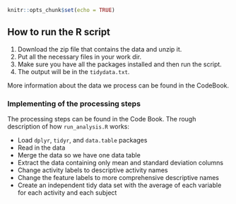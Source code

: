 <!-- # --- -->
<!-- # title: "README" -->
<!-- # author: "Alex Ivanova" -->
<!-- # date: "5/18/2020" -->
<!-- # output: html_document -->
<!-- # --- -->

```r
knitr::opts_chunk$set(echo = TRUE)
```

## How to run the R script

1. Download the zip file that contains the data and unzip it.
2. Put all the necessary files in your work dir.
3. Make sure you have all the packages installed and then run the script.
4. The output will be in the `tidydata.txt`.

More information about the data we process can be found in the CodeBook.

### Implementing of the processing steps

The processing steps can be found in the Code Book.
The rough description of how `run_analysis.R` works:

* Load `dplyr`, `tidyr`, and `data.table` packages
* Read in the data
* Merge the data so we have one data table
* Extract the data containing only mean and standard deviation columns
* Change activity labels to descriptive activity names
* Change the feature labels to more comprehensive descriptive names
* Create an independent tidy data set with the average of each variable for each activity and each subject
